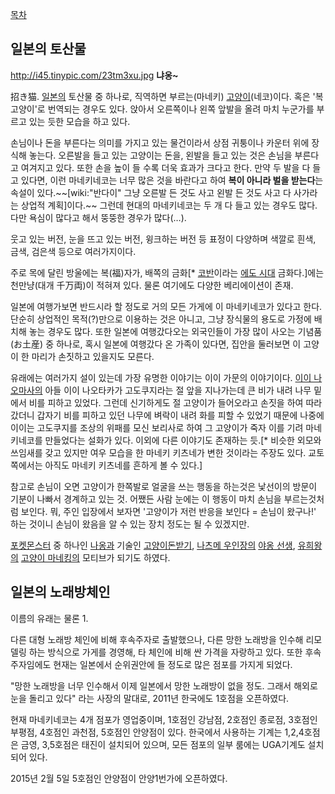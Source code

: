 [[목차]]
== 일본의 토산물 ==
http://i45.tinypic.com/23tm3xu.jpg
'''냐옹~'''

招き猫. [[일본]]의 토산물 중 하나로, 직역하면 부르는(마네키) [[고양이]](네코)이다. 혹은 '복고양이'로 번역되는 경우도 있다. 앉아서 오른쪽이나 왼쪽 앞발을 올려 마치 누군가를 부르고 있는 듯한 모습을 하고 있다.

손님이나 돈을 부른다는 의미를 가지고 있는 물건이라서 상점 귀퉁이나 카운터 위에 장식해 놓는다. 오른발을 들고 있는 고양이는 돈을, 왼발을 들고 있는 것은 손님을 부른다고 여겨지고 있다. 또한 손을 높이 들 수록 더욱 효과가 크다고 한다. 만약 두 발을 다 들고 있다면, 이런 마네키네코는 너무 많은 것을 바란다고 하여 '''복이 아니라 벌을 받는다'''는 속설이 있다.~~[wiki:"반다이" 그냥 오른발 든 것도 사고 왼발 든 것도 사고 다 사가라는 상업적 계획]이다.~~ 그런데 현대의 마네키네코는 두 개 다 들고 있는 경우도 많다. 다만 욕심이 많다고 해서 뚱뚱한 경우가 많다(…).

웃고 있는 버전, 눈을 뜨고 있는 버전, 윙크하는 버전 등 표정이 다양하며 색깔로 흰색, 금색, 검은색 등으로 여러가지이다.

주로 목에 달린 방울에는 복(福)자가, 배쪽의 금화[* [http://ja.wikipedia.org/wiki/%E5%B0%8F%E5%88%A4 코반]이라는 [[에도 시대]] 금화다.]에는 천만냥(대개 千万両)이 적혀져 있다. 물론 여기에도 다양한 베리에이션이 존재.

일본에 여행가보면 반드시라 할 정도로 거의 모든 가게에 이 마네키네코가 있다고 한다. 단순히 상업적인 목적(?)만으로 이용하는 것은 아니고, 그냥 장식물의 용도로 가정에 배치해 놓는 경우도 많다. 또한 일본에 여행갔다오는 외국인들이 가장 많이 사오는 기념품(お土産) 중 하나로, 혹시 일본에 여행갔다 온 가족이 있다면, 집안을 둘러보면 이 고양이 한 마리가 손짓하고 있을지도 모른다.

유래에는 여러가지 설이 있는데 가장 유명한 이야기는 이이 가문의 이야기이다. [[이이 나오마사]]의 아들 이이 나오타카가 고도쿠지라는 절 앞을 지나가는데 큰 비가 내려 나무 밑에서 비를 피하고 있었다. 그런데 신기하게도 절 고양이가 들어오라고 손짓을 하여 따라갔더니 갑자기 비를 피하고 있던 나무에 벼락이 내려 화를 피할 수 있었기 때문에 나중에 이이는 고도쿠지를 조상의 위패를 모신 보리사로 하여 그 고양이가 죽자 이를 기려 마네키네코를 만들었다는 설화가 있다. 이외에 다른 이야기도 존재하는 듯.[* 비슷한 외모와 쓰임새를 갖고 있지만 여우 모습을 한 마네키 키츠네가 변한 것이라는 주장도 있다. 교토 쪽에서는 아직도 마네키 키츠네를 흔하게 볼 수 있다.]

참고로 손님이 오면 고양이가 한쪽발로 얼굴을 쓰는 행동을 하는것은 낯선이의 방문이 기분이 나빠서 경계하고 있는 것. 어쨌든 사람 눈에는 이 행동이 마치 손님을 부르는것처럼 보인다. 뭐, 주인 입장에서 보자면 '고양이가 저런 반응을 보인다 = 손님이 왔구나!' 하는 것이니 손님이 왔음을 알 수 있는 장치 정도는 될 수 있겠지만.

[[포켓몬스터]] 중 하나인 [[나옹]]과 기술인 [[고양이돈받기]], [[나츠메 우인장]]의 [[야옹 선생]], [[유희왕]]의 [[고양이 마네킹]]의 모티브가 되기도 하였다.

== 일본의 노래방체인 ==
이름의 유래는 물론 1.

다른 대형 노래방 체인에 비해 후속주자로 출발했으나, 다른 망한 노래방을 인수해 리모델링 하는 방식으로 가게를 경영해, 타 체인에 비해 싼 가격을 자랑하고 있다. 또한 후속주자임에도 현재는 일본에서 순위권안에 들 정도로 많은 점포를 가지게 되었다.

"망한 노래방을 너무 인수해서 이제 일본에서 망한 노래방이 없을 정도. 그래서 해외로 눈을 돌리고 있다" 라는 사장의 말대로, 2011년 한국에도 1호점을 오픈하였다.

현재 마네키네코는 4개 점포가 영업중이며, 1호점인 강남점, 2호점인 종로점, 3호점인 부평점, 4호점인 과천점, 5호점인 안양점이 있다.
한국에서 사용하는 기계는 1,2,4호점은 금영, 3,5호점은 태진이 설치되어 있으며, 모든 점포의 일부 룸에는 UGA기계도 설치되어 있다.

2015년 2월 5일 5호점인 안양점이 안양1번가에 오픈하였다.
